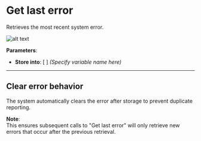 # Get last error

Retrieves the most recent system error.

![alt text](../../../assets/flow-control/get-last-error.png)

**Parameters**:

- **Store into**: [ ] _(Specify variable name here)_

---

## Clear error behavior

The system automatically clears the error after storage to prevent duplicate reporting.

**Note**:  
This ensures subsequent calls to "Get last error" will only retrieve new errors that occur after the previous retrieval.
